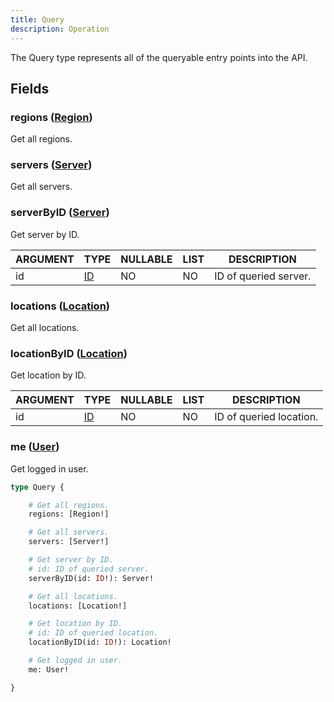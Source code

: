 ```yaml
---
title: Query
description: Operation
---
```


The Query type represents all of the queryable entry points into the API.

## Fields

### regions ([Region](../ecdn-api-objects/Region))
Get all regions.



### servers ([Server](../ecdn-api-objects/Server))
Get all servers.



### serverByID ([Server](../ecdn-api-objects/Server))
Get server by ID.

| ARGUMENT  | TYPE    | NULLABLE | LIST | DESCRIPTION |
| - | - | - | - | - |
| id | [ID](../ecdn-api-scalars/ID) | NO | NO | ID of queried server. |

### locations ([Location](../ecdn-api-objects/Location))
Get all locations.



### locationByID ([Location](../ecdn-api-objects/Location))
Get location by ID.

| ARGUMENT  | TYPE    | NULLABLE | LIST | DESCRIPTION |
| - | - | - | - | - |
| id | [ID](../ecdn-api-scalars/ID) | NO | NO | ID of queried location. |

### me ([User](../ecdn-api-objects/User))
Get logged in user.




```graphql
type Query {

	# Get all regions.
	regions: [Region!]

	# Get all servers.
	servers: [Server!]

	# Get server by ID.
	# id: ID of queried server.
	serverByID(id: ID!): Server!

	# Get all locations.
	locations: [Location!]

	# Get location by ID.
	# id: ID of queried location.
	locationByID(id: ID!): Location!

	# Get logged in user.
	me: User!

}
```

